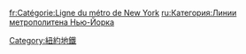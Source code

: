 {{catmore|紐約地鐵服務路線列表}}
{{Commonscat|New York City Subway lines}}

[[Category:紐約地鐵|Category:紐約地鐵]]

[[fr:Catégorie:Ligne_du_métro_de_New_York|fr:Catégorie:Ligne du métro de New York]]
[[ru:Категория:Линии_метрополитена_Нью-Йорка|ru:Категория:Линии метрополитена Нью-Йорка]]
